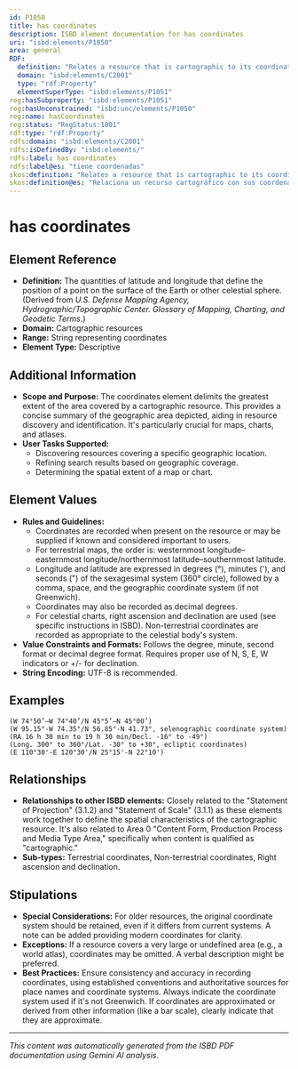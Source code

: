 ```yaml
---
id: P1050
title: has coordinates
description: ISBD element documentation for has coordinates
uri: "isbd:elements/P1050"
area: general
RDF:
  definition: "Relates a resource that is cartographic to its coordinates (the quantities of latitude and longitude that define the position of points on the surface of the Earth or other celestial sphere that delimit the greatest extent of the area covered)."
  domain: "isbd:elements/C2001"
  type: "rdf:Property"
  elementSuperType: "isbd:elements/P1051"
reg:hasSubproperty: "isbd:elements/P1051"
reg:hasUnconstrained: "isbd:unc/elements/P1050"
reg:name: hasCoordinates
reg:status: "RegStatus:1001"
rdf:type: "rdf:Property"
rdfs:domain: "isbd:elements/C2001"
rdfs:isDefinedBy: "isbd:elements/"
rdfs:label: has coordinates
rdfs:label@es: "tiene coordenadas"
skos:definition: "Relates a resource that is cartographic to its coordinates (the quantities of latitude and longitude that define the position of points on the surface of the Earth or other celestial sphere that delimit the greatest extent of the area covered)."
skos:definition@es: "Relaciona un recurso cartográfico con sus coordenadas (las medidas de latitud y longitud que definen la posición de puntos sobre la superficie de la Tierra u otra esfera celeste que delimita la mayor extensión del área cubierta)."
---
```

# has coordinates

## Element Reference

- **Definition:** The quantities of latitude and longitude that define the position of a point on the surface of the Earth or other celestial sphere.  (Derived from *U.S. Defense Mapping Agency, Hydrographic/Topographic Center. Glossary of Mapping, Charting, and Geodetic Terms*.)
- **Domain:** Cartographic resources
- **Range:** String representing coordinates
- **Element Type:** Descriptive

## Additional Information

- **Scope and Purpose:** The coordinates element delimits the greatest extent of the area covered by a cartographic resource. This provides a concise summary of the geographic area depicted, aiding in resource discovery and identification.  It's particularly crucial for maps, charts, and atlases.
- **User Tasks Supported:**
    - Discovering resources covering a specific geographic location.
    - Refining search results based on geographic coverage.
    - Determining the spatial extent of a map or chart.


## Element Values

- **Rules and Guidelines:**
    - Coordinates are recorded when present on the resource or may be supplied if known and considered important to users.
    - For terrestrial maps, the order is: westernmost longitude–easternmost longitude/northernmost latitude–southernmost latitude.
    - Longitude and latitude are expressed in degrees (°), minutes ('), and seconds (") of the sexagesimal system (360° circle), followed by a comma, space, and the geographic coordinate system (if not Greenwich).
    - Coordinates may also be recorded as decimal degrees.
    - For celestial charts, right ascension and declination are used (see specific instructions in ISBD).  Non-terrestrial coordinates are recorded as appropriate to the celestial body's system.
- **Value Constraints and Formats:**  Follows the degree, minute, second format or decimal degree format.  Requires proper use of N, S, E, W indicators or +/- for declination.
- **String Encoding:**  UTF-8 is recommended.


## Examples

```
(W 74°50’–W 74°40’/N 45°5’–N 45°00’)
(W 95.15°-W 74.35°/N 56.85°-N 41.73°, selenographic coordinate system)
(RA 16 h 30 min to 19 h 30 min/Decl. -16° to -49°)
(Long. 300° to 360°/Lat. -30° to +30°, ecliptic coordinates)
(E 110°30'-E 120°30'/N 25°15'-N 22°10')
```

## Relationships

- **Relationships to other ISBD elements:** Closely related to the "Statement of Projection" (3.1.2) and "Statement of Scale" (3.1.1) as these elements work together to define the spatial characteristics of the cartographic resource. It's also related to Area 0 "Content Form, Production Process and Media Type Area," specifically when content is qualified as "cartographic."
- **Sub-types:** Terrestrial coordinates, Non-terrestrial coordinates, Right ascension and declination.


## Stipulations

- **Special Considerations:** For older resources, the original coordinate system should be retained, even if it differs from current systems. A note can be added providing modern coordinates for clarity.
- **Exceptions:** If a resource covers a very large or undefined area (e.g., a world atlas), coordinates may be omitted.  A verbal description might be preferred.
- **Best Practices:**  Ensure consistency and accuracy in recording coordinates, using established conventions and authoritative sources for place names and coordinate systems. Always indicate the coordinate system used if it's not Greenwich. If coordinates are approximated or derived from other information (like a bar scale), clearly indicate that they are approximate.


---

*This content was automatically generated from the ISBD PDF documentation using Gemini AI analysis.*
